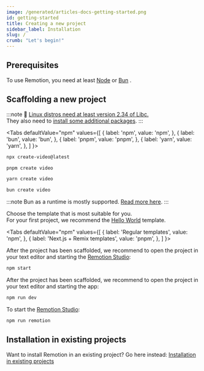 ```yaml
---
image: /generated/articles-docs-getting-started.png
id: getting-started
title: Creating a new project
sidebar_label: Installation
slug: /
crumb: "Let's begin!"
---
```



## Prerequisites

To use Remotion, you need at least [Node](https://nodejs.org/en/download/) <MinNodeVersion /> or [Bun](https://bun.sh) <MinBunVersion />.

## Scaffolding a new project

:::note
🐧 [Linux distros need at least version 2.34 of Libc.](https://github.com/remotion-dev/remotion/issues/2439)  
They also need to [install some additional packages](/docs/miscellaneous/linux-dependencies).
:::

<Tabs
defaultValue="npm"
values={[
{ label: 'npm', value: 'npm', },
{ label: 'bun', value: 'bun', },
{ label: 'pnpm', value: 'pnpm', },
{ label: 'yarn', value: 'yarn', },
]
}>
<TabItem value="npm">

```bash title="Use npm as the package manager"
npx create-video@latest
```

  </TabItem>
  <TabItem value="pnpm">

```bash title="Use pnpm as the package manager"
pnpm create video
```

  </TabItem>

  <TabItem value="yarn">

```bash title="Use Yarn as the package manager"
yarn create video
```

  </TabItem>

  <TabItem value="bun">

```bash title="Use Bun as the package manager and runtime"
bun create video
```

:::note
Bun as a runtime is mostly supported. [Read more here](/docs/bun).
:::

  </TabItem>
</Tabs>

Choose the template that is most suitable for you.  
For your first project, we recommend the [Hello World](/templates/hello-world) template.

<Tabs
defaultValue="npm"
values={[
{ label: 'Regular templates', value: 'npm', },
{ label: 'Next.js + Remix templates', value: 'pnpm', },
]
}>
<TabItem value="npm">

After the project has been scaffolded, we recommend to open the project in your text editor and starting the [Remotion Studio](/docs/studio):

```bash
npm start
```

  </TabItem>
  <TabItem value="pnpm">

After the project has been scaffolded, we recommend to open the project in your text editor and starting the app:

```bash
npm run dev
```

To start the [Remotion Studio](/docs/studio):

```bash
npm run remotion
```

  </TabItem>
</Tabs>

## Installation in existing projects

Want to install Remotion in an existing project? Go here instead: [Installation in existing projects](/docs/brownfield)
